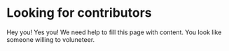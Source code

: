 <div
    style={{
        textAlign: "center",
        margin: "auto",
        color: "var(--ifm-color-primary)",
        border: "1px solid var(--ifm-color-primary)",
        borderRadius: "12px",
        padding: "20px",
    }}
>
    <h1 style={{ margin: 0, lineHeight: 1, fontSize: "1.6em" }}>Looking for contributors</h1>
    <p style={{ margin: "12px 0 0" }}>
        Hey you! Yes you! We need help to fill this page with content. You look like someone willing to voluneteer.
    </p>
</div>
